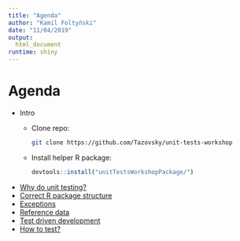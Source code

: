 ```yaml
---
title: "Agenda"
author: "Kamil Foltyński"
date: "11/04/2019"
output:
  html_document
runtime: shiny
---
```


# Agenda

* Intro
  * Clone repo:
    ```bash
    git clone https://github.com/Tazovsky/unit-tests-workshop
    ```
  * Install helper R package:
    ```r
    devtools::install("unitTestsWorkshopPackage/")
    ```
* [Why do unit testing?](01-why-do-unit-testing.Rmd)
* [Correct R package structure](02-correct-structure.Rmd)
* [Exceptions](03-exceptions.Rmd)
* [Reference data](04-reference-data.Rmd)
* [Test driven development](05-test-driven-development.Rmd)
* [How to test?](06-how-to-test.Rmd)


